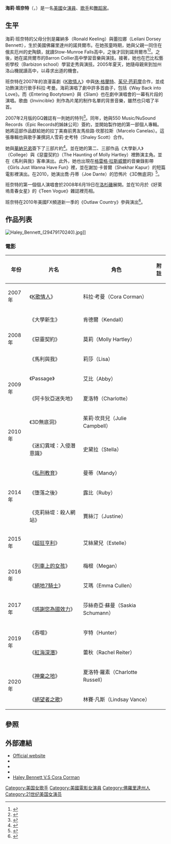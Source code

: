 {{noteTA
|G1=Show
|G2=Movie
}}
{{Infobox entertainer
| type = 女演員
| name = 海莉·班奈特
| image =
| imagesize = 
| caption = 班奈特在2013年的《[[炫富幫|炫富幫]]》首映會
| birthname = 海莉·洛蘭·基林
| birthdate = {{bda|1988|1|7}}
| birthplace = {{USA}}[[佛羅里達州|佛羅里達州]][[麥爾茲堡|麥爾茲堡]]<ref>{{cite web|year=2007|title=Haley Bennett: Biography|url=http://www.askmen.com/celebs/women/celeb_profiles_actress_60/76_haley_bennett.html|work=AskMen.com|publisher=IGN Entertainment, Inc|accessdate=2010-08-18|quote=Haley Keeling was born in 1989 in Fort Myers, Florida, but she was raised in Naples, Florida and in Ohio.|archive-date=2017-08-27|archive-url=https://web.archive.org/web/20170827213641/https://www.askmen.com/celebs/women/celeb_profiles_actress_60/76_haley_bennett.html|dead-url=no}}</ref>
| occupation = 演員，歌手，舞蹈家
| yearsactive = 2007年至今
| othername =
| deathdate =
| deathplace =
| website = {{URL|http://www.haleybennett.com}}
}}
'''海莉·班奈特'''（{{lang-en|Haley Bennett，原名為 Haley Loraine Keeling}}，{{bd|1988年|1月7日|catIdx=Bennett}}）是一名[[美國|美國]]女[[演員|演員]]、[[歌手|歌手]]和[[舞蹈家|舞蹈家]]。

==生平==
海莉·班奈特的父母分別是羅納多（Ronald Keeling）與蕾拉娜（Leilani Dorsey Bennett），生於美國佛羅里達州的諾貝爾市。在她孩童時期，她與父親一同住在俄亥厄州的史陶鎮，就讀Stow-Munroe Falls高中，之後才回到諾貝爾市<ref>{{cite news|author=Rich, Kate|date=2007-02-14|title=New Hollywood star has ties to Northeast Ohio|url=http://www.the-review.com/news/article/1602442|newspaper=The Review|publisher=Alliance Publishing Co, LLC|accessdate=2010-08-18|quote=...where she attended Stow High School in her freshman and sophomore years.|deadurl=yes|archiveurl=https://web.archive.org/web/20110726013037/http://www.the-review.com/news/article/1602442|archivedate=2011-07-26}}</ref><ref>{{cite news|author=Sever, Mike|date=2007-02-15|title=Stow teen debuts in film with Hugh Grant, Drew Barrymore|url=http://www.recordpub.com/news/article/1607702|newspaper=Record-Courier|publisher=Record Publishing, LLC|accessdate=2010-08-18|archive-date=2008-03-18|archive-url=https://web.archive.org/web/20080318164432/http://www.recordpub.com/news/article/1607702|dead-url=no}}</ref>。之後，她在諾貝爾市的Barron Collier高中學習音樂與演技。接著，她也在巴比松藝術學校（Barbizon school）學習走秀與演技。2005年夏天，她隨母親來到加州洛山機就讀高中，以尋求出道的機會。

班奈特在2007年的浪漫喜劇《[[K歌情人|K歌情人]]》中與[[休·格蘭特|休·格蘭特]]、[[茱兒·芭莉摩|茱兒·芭莉摩]]合作，並成功飾演流行歌手科拉·考曼。海莉演唱了劇中許多首曲子，包括《Way Back into Love》。而《Entering Bootytown》與《Slam》也在劇中演唱會的一幕有片段的演唱。歌曲《Invincible》則作為片尾的制作名單的背景音樂，雖然也只唱了半首。

2007年2月版的GQ雜誌有一則她的特刊<ref>{{cite web|author=Gay, Jason|date=January 2007|title=Haley's Comet|url=http://www.gq.com/women/photos/200701/haley-bennett-music-lyrics|work=[[GQ|GQ.com]]|publisher=Condé Nast Digital|accessdate=2010-08-15|archive-date=2015-04-02|archive-url=https://web.archive.org/web/20150402110255/http://www.gq.com/women/photos/200701/haley-bennett-music-lyrics|dead-url=no}}</ref>。同年，她與550 Music/NuSound Records（Epic Records的姊妹公司）簽約，並開始製作她的第一部個人專輯。她將這部作品獻給她的拉丁美裔前男友馬些路·坎那拉斯（Marcelo Canelas）。這張專輯也與歌手兼撰詞人雪莉·史考特（Shaley Scott）合作。

她與[[華納兄弟|華納兄弟]]簽下了三部片約<ref>{{cite web|url=http://www.imta.com/press/Haley_Bennett-Music_and_Lyrics_By.php|title=IMTA Alum Set to Star in Major Motion Pictures|accessdate=2007-09-01|date=2006-03-15|publisher=IMTA|archiveurl=https://web.archive.org/web/20070228202033/http://www.imta.com/press/Haley_Bennett-Music_and_Lyrics_By.php|archivedate=2007-02-28|deadurl=yes}}</ref>。並在她的第二、三部作品《大學新人》（College）與《惡靈契約》（The Haunting of Molly Hartley）裡飾演主角。並在《馬利與我》客串演出。此外，她也出現在[[格雷格·拉斯威爾|格雷格·拉斯威爾]]的音樂錄影帶《Girls Just Wanna Have Fun》裡，並在謝加·卡普爾（Shekhar Kapur）的短篇電影裡演出。在2010，她演出喬·丹蒂（Joe Dante）的恐怖片《3D無底洞》<ref>{{cite web|date=2010-07-30|title=Quad One-Sheet Debut: Joe Dante's The Hole 3D|url=http://www.dreadcentral.com/news/38863/quad-one-sheet-debut-joe-dantes-the-hole-3d|work=CraveOnline|publisher=Dread Central Media, LLC|accessdate=2010-08-15|quote=The Hole stars Teri Polo, Haley Bennett, Bruce Dern, Chris Massoglia, and Nathan Gamble.|archive-date=2012-10-17|archive-url=https://web.archive.org/web/20121017025531/http://www.dreadcentral.com/news/38863/quad-one-sheet-debut-joe-dantes-the-hole-3d|dead-url=no}}</ref>。

班奈特的第一個個人演唱會於2008年6月19日在[[洛杉磯|洛杉磯]]展開。並在10月於《好萊塢青春女星》的《Teen Vogue》雜誌裡亮相。

班奈特在2010年美國FX頻道新一季的《Outlaw Country》參與演出<ref>{{cite web|author=Abrams, Natalie|date=2010-07-06|title=Luke Grimes, Haley Bennett Head for Outlaw Country|url=http://www.tvguide.com/News/Grimes-Bennett-Outlaw-1020213.aspx|work=[[TV_Guide|TVGuide.com]]|publisher=TV Guide|accessdate=2010-08-15|quote=Luke Grimes and Haley Bennett will star in Outlaw Country opposite Mary Steenburgen, an FX rep confirms.|archive-date=2013-11-05|archive-url=https://web.archive.org/web/20131105023514/http://www.tvguide.com/News/Grimes-Bennett-Outlaw-1020213.aspx|dead-url=no}}</ref>。

==作品列表==
[[File:Haley_Bennett_(29479170240).jpg|thumb]]]]
===電影===
{| border="2" cellpadding="4" cellspacing="0" style="margin: 1em 1em 1em 0; background: #f9f9f9; border: 1px #aaa solid; border-collapse: collapse; font-size: 100%;"
|- bgcolor="#CCCCCC" align="center"
! 年份 !! 片名 !! 角色 !! 附註
|-
| 2007年 || 《[[K歌情人|K歌情人]]》 || 科拉·考曼（Cora Corman） || 
|-
| rowspan="3" | 2008年 || 《大學新生》 || 肯德爾（Kendall） || 
|-
| 《惡靈契約》 || 莫莉（Molly Hartley） || 
|-
| 《馬利與我》 || 莉莎（Lisa） || 
|-
| rowspan="2" | 2009年 || 《Passage》 || 艾比（Abby） || 
|-
| 《阿卡狄亞迷失地》 || 夏洛特（Charlotte） || 
|-
| rowspan="2" | 2010年 || 《3D無底洞》 || 茱莉·坎貝兒（Julie Campbell） || 
|-
| 《迷幻異域：入侵潛意識》 || 史黛拉（Stella） || 
|-
| rowspan="3" | 2014年 || 《[[私刑教育|私刑教育]]》 || 曼蒂（Mandy） || 
|-
| 《堕落之後》 || 露比（Ruby） || 
|-
| 《克莉絲堤：殺人網站》 || 賈絲汀（Justine） || 
|-
| 2015年 || 《[[超狂亨利|超狂亨利]]》 || 艾絲黛兒（Estelle） || 
|-
| rowspan="2" | 2016年 || 《[[列車上的女孩_(2016年電影)|列車上的女孩]]》 || 梅根（Megan） || 
|-
| 《[[絕地7騎士|絕地7騎士]]》 || 艾瑪（Emma Cullen） || 
|-
| 2017年 || 《[[感謝您為國效力_(電影)|感謝您為國效力]]》 || 莎絲奇亞·蘇曼（Saskia Schumann） || 
|-
| rowspan="2" | 2019年 || 《吞噬》 || 亨特（Hunter） || 
|-
| 《[[紅海深潛|紅海深潛]]》 || 蕾秋（Rachel Reiter） ||
|-
| rowspan="2" | 2020年 || 《[[神棄之地_(電影)|神棄之地]]》 || 夏洛特·羅素（Charlotte Russell） ||
|-
| 《[[絕望者之歌_(電影)|絕望者之歌]]》 || 林賽·凡斯（Lindsay Vance） ||
|}

==參照==
{{Reflist|2}}

==外部連結==
*[http://www.haleybennett.com Official website] {{Wayback|url=http://www.haleybennett.com/ |date=20190807015753 }}
*{{IMDb name|2247245|Haley Bennett}}
*{{Amg name|502158}}
*{{MySpace|haleybennettmusic|Haley Bennett}}
*[https://web.archive.org/web/20090226195647/http://blog.roodo.com/tomx/archives/2808455.html Haley Bennett V.S Cora Corman ]

{{Authority control}}
{{DEFAULTSORT:Bennett, Haley}}
[[Category:美国女歌手|Category:美国女歌手]]
[[Category:美國電影女演員|Category:美國電影女演員]]
[[Category:佛羅里達州人|Category:佛羅里達州人]]
[[Category:21世纪美国女演员|Category:21世纪美国女演员]]
